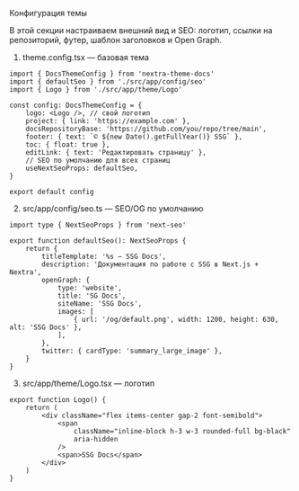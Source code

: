 
Конфигурация темы

В этой секции настраиваем внешний вид и SEO: логотип, ссылки на репозиторий, футер, шаблон заголовков и Open Graph.

1. theme.config.tsx — базовая тема

```tsx
import { DocsThemeConfig } from 'nextra-theme-docs'
import { defaultSeo } from './src/app/config/seo'
import { Logo } from './src/app/theme/Logo'

const config: DocsThemeConfig = {
	logo: <Logo />, // свой логотип
	project: { link: 'https://example.com' },
	docsRepositoryBase: 'https://github.com/you/repo/tree/main',
	footer: { text: `© ${new Date().getFullYear()} SSG` },
	toc: { float: true },
	editLink: { text: 'Редактировать страницу' },
	// SEO по умолчанию для всех страниц
	useNextSeoProps: defaultSeo,
}

export default config
```

2. src/app/config/seo.ts — SEO/OG по умолчанию

```tsx
import type { NextSeoProps } from 'next-seo'

export function defaultSeo(): NextSeoProps {
	return {
		titleTemplate: '%s — SSG Docs',
		description: 'Документация по работе с SSG в Next.js + Nextra',
		openGraph: {
			type: 'website',
			title: 'SG Docs',
			siteName: 'SSG Docs',
			images: [
				{ url: '/og/default.png', width: 1200, height: 630, alt: 'SSG Docs' },
			],
		},
		twitter: { cardType: 'summary_large_image' },
	}
}
```

3. src/app/theme/Logo.tsx — логотип

```tsx
export function Logo() {
	return (
		<div className="flex items-center gap-2 font-semibold">
			<span
				className="inline-block h-3 w-3 rounded-full bg-black"
				aria-hidden
			/>
			<span>SSG Docs</span>
		</div>
	)
}
```

